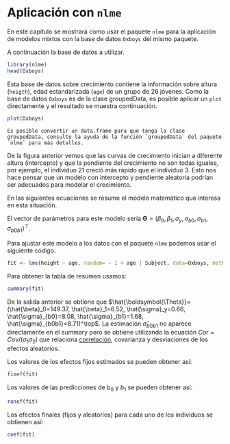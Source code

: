 # Aplicación con `nlme` {#apli-nlme}

En este capítulo se mostrará como usar el paquete `nlme` para la aplicación de modelos mixtos con la base de datos `Oxboys` del mismo paquete.

A continuación la base de datos a utilizar.

```r
library(nlme)
head(Oxboys)
```

Esta base de datos sobre crecimiento contiene la información sobre altura (`heigth`), edad estandarizada (`age`) de un grupo de 26 jóvenes. Como la base de datos `Oxboys` es de la clase groupedData, es posible aplicar un `plot` directamente y el resultado se muestra continuación.

```r
plot(Oxboys)
```

```block2
Es posible convertir un data.frame para que tenga la clase groupedData, consulte la ayuda de la función `groupedData` del paquete `nlme` para más detalles.
```

De la figura anterior vemos que las curvas de crecimiento inician a diferente altura (intercepto) y que la pendiente del crecimiento no son todas iguales, por ejemplo, el individuo 21 creció más rápido que el individuo 3. Esto nos hace pensar que un modelo con intercepto y pendiente aleatoria podrían ser adecuados para modelar el crecimiento.

En las siguientes ecuaciones se resume el modelo matemático que interesa en esta situación.

\begin{align*} 
Height_{ij} &\sim  N(\mu_{ij}, \sigma^2_y) \\ 
\mu_{ij} &= \beta_0 + \beta_1 Age_{ij} + b_{0i} + b_{1i} Age_{ij} \\
\left (
\begin{matrix}
b_{0} \\ b_{1}
\end{matrix} 
\right ) &\sim 
N\left ( \left ( \begin{matrix}
0 \\ 0
\end{matrix} \right ),
\left ( \begin{matrix}
\sigma^2_{b0} & \sigma_{b01} \\ 
\sigma_{b01} & \sigma^2_{b1}
\end{matrix} \right )
\right )
\end{align*}

El vector de parámetros para este modelo sería $\boldsymbol{\Theta}=(\beta_0, \beta_1, \sigma_y, \sigma_{b0}, \sigma_{b1}, \sigma_{b0b1})^\top$.

Para ajustar este modelo a los datos con el paquete `nlme` podemos usar el siguiente código.

```r
fit <- lme(height ~ age, random= ~ 1 + age | Subject, data=Oxboys, method="REML")
```

Para obtener la tabla de resumen usamos:

```r
summary(fit)
```

De la salida anterior se obtiene que $\hat{\boldsymbol{\Theta}}=(\hat{\beta}_0=149.37, \hat{\beta}_1=6.52, \hat{\sigma}_y=0.66, \hat{\sigma}_{b0}=8.08, \hat{\sigma}_{b1}=1.68, \hat{\sigma}_{b0b1}=8.71)^\top$. La estimación $\hat{\sigma}_{b0b1}$ no aparece directamente en el summary pero se obtiene utilizando la ecuación $Cor=Cov/(\sigma_1 \sigma_2)$ que relaciona [correlación](https://en.wikipedia.org/wiki/Correlation_and_dependence), covarianza y desviaciones de los efectos aleatorios.

Los valores de los efectos fijos estimados se pueden obtener así:

```r
fixef(fit)
```

Los valores de las predicciones de $b_0$ y $b_1$ se pueden obtener así:

```r
ranef(fit)
```

Los efectos finales (fijos y aleatorios) para cada uno de los individuos se obtienen así:

```r
coef(fit)
```

